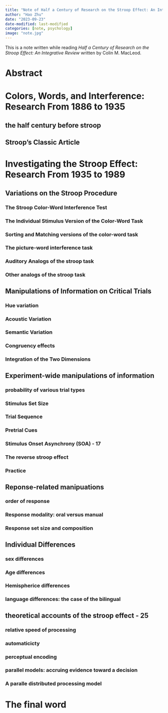 ```yaml
---
title: "Note of Half a Century of Research on the Stroop Effect: An Integrative Review"
author: "Hao Zhu"
date: "2023-09-23"
date-modified: last-modified
categories: [note, psychology]
image: "note.jpg"
---
```


This is a note written while reading *Half a Century of Research on the Stroop Effect: An Integrative Review* written by Colin M. MacLeod.

# Abstract

# Colors, Words, and Interference: Research From 1886 to 1935

## the half century before stroop

## Stroop's Classic Article

# Investigating the Stroop Effect: Research From 1935 to 1989

## Variations on the Stroop Procedure

### The Stroop Color-Word Interference Test

### The Individual Stimulus Version of the Color-Word Task

### Sorting and Matching versions of the color-word task

### The picture-word interference task

### Auditory Analogs of the stroop task

### Other analogs of the stroop task

## Manipulations of Information on Critical Trials

### Hue variation

### Acoustic Variation

### Semantic Variation

### Congruency effects

### Integration of the Two Dimensions

## Experiment-wide manipulations of information

### probability of various trial types

### Stimulus Set Size

### Trial Sequence

### Pretrial Cues

### Stimulus Onset Asynchrony (SOA)  - 17

### The reverse stroop effect

### Practice

## Reponse-related manipuations

### order of response

### Response modality: oral versus manual

### Response set size and composition

## Individual Differences

### sex differences

### Age differences

### Hemispherice differences

### language differences: the case of the bilingual

## theoretical accounts of the stroop effect - 25

### relative speed of processing

### automaticicty

### perceptual encoding

### parallel models: accruing evidence toward a decision

### A paralle distributed processing model

# The final word

